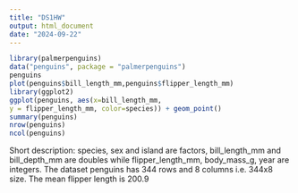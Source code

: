 ```yaml
---
title: "DS1HW"
output: html_document
date: "2024-09-22"
---
```


```R
library(palmerpenguins)
data("penguins", package = "palmerpenguins")
penguins
plot(penguins$bill_length_mm,penguins$flipper_length_mm)
library(ggplot2)
ggplot(penguins, aes(x=bill_length_mm, 
y = flipper_length_mm, color=species)) + geom_point()
summary(penguins)
nrow(penguins)
ncol(penguins)
```
Short description: species, sex and island are factors, bill_length_mm and bill_depth_mm are
doubles while flipper_length_mm, body_mass_g, year are integers.
The dataset penguins has 344 rows and 8 columns i.e. 344x8 size. The mean flipper length is 200.9